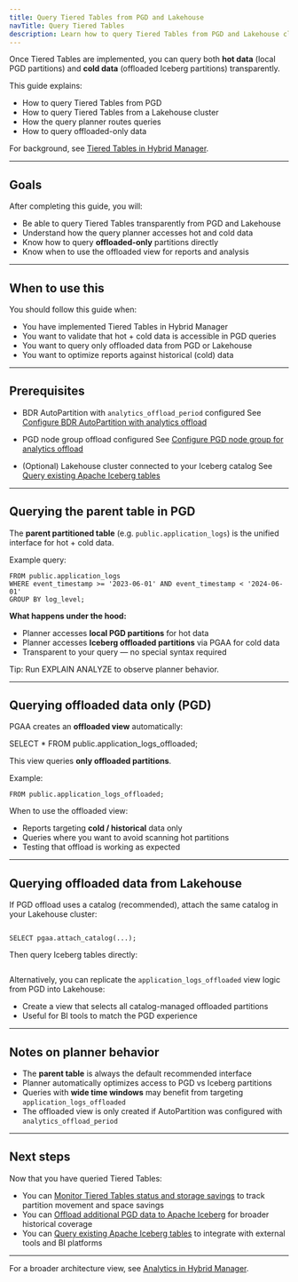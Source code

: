 ```yaml
---
title: Query Tiered Tables from PGD and Lakehouse
navTitle: Query Tiered Tables
description: Learn how to query Tiered Tables from PGD and Lakehouse clusters in Hybrid Manager.
---
```


Once Tiered Tables are implemented, you can query both **hot data** (local PGD partitions) and **cold data** (offloaded Iceberg partitions) transparently.

This guide explains:

- How to query Tiered Tables from PGD
- How to query Tiered Tables from a Lakehouse cluster
- How the query planner routes queries
- How to query offloaded-only data

For background, see [Tiered Tables in Hybrid Manager](../../tiered_tables.mdx).

---

## Goals

After completing this guide, you will:

* Be able to query Tiered Tables transparently from PGD and Lakehouse
* Understand how the query planner accesses hot and cold data
* Know how to query **offloaded-only** partitions directly
* Know when to use the offloaded view for reports and analysis

---

## When to use this

You should follow this guide when:

- You have implemented Tiered Tables in Hybrid Manager
- You want to validate that hot + cold data is accessible in PGD queries
- You want to query only offloaded data from PGD or Lakehouse
- You want to optimize reports against historical (cold) data

---

## Prerequisites

- BDR AutoPartition with `analytics_offload_period` configured
See [Configure BDR AutoPartition with analytics offload](./configure-tiered-autopartition)

- PGD node group offload configured
See [Configure PGD node group for analytics offload](./configure-tiered-offload)

- (Optional) Lakehouse cluster connected to your Iceberg catalog
See [Query existing Apache Iceberg tables](./query-iceberg-existing-tables)

---

## Querying the parent table in PGD

The **parent partitioned table** (e.g. `public.application_logs`) is the unified interface for hot + cold data.

Example query:

```SELECT log_level, COUNT(*)
FROM public.application_logs
WHERE event_timestamp >= '2023-06-01' AND event_timestamp < '2024-06-01'
GROUP BY log_level;
```

**What happens under the hood:**

- Planner accesses **local PGD partitions** for hot data
- Planner accesses **Iceberg offloaded partitions** via PGAA for cold data
- Transparent to your query — no special syntax required

Tip: Run EXPLAIN ANALYZE to observe planner behavior.

---

## Querying offloaded data only (PGD)

PGAA creates an **offloaded view** automatically:

SELECT * FROM public.application_logs_offloaded;

This view queries **only offloaded partitions**.

Example:

```SELECT log_level, COUNT(*)
FROM public.application_logs_offloaded;
```

When to use the offloaded view:

- Reports targeting **cold / historical** data only
- Queries where you want to avoid scanning hot partitions
- Testing that offload is working as expected

---

## Querying offloaded data from Lakehouse

If PGD offload uses a catalog (recommended), attach the same catalog in your Lakehouse cluster:

```SELECT pgaa.add_catalog(...);

SELECT pgaa.attach_catalog(...);
```

Then query Iceberg tables directly:

```SELECT * FROM iot_data.application_logs_part_2023_jan;
```
Alternatively, you can replicate the `application_logs_offloaded` view logic from PGD into Lakehouse:

- Create a view that selects all catalog-managed offloaded partitions
- Useful for BI tools to match the PGD experience

---

## Notes on planner behavior

- The **parent table** is always the default recommended interface
- Planner automatically optimizes access to PGD vs Iceberg partitions
- Queries with **wide time windows** may benefit from targeting `application_logs_offloaded`
- The offloaded view is only created if AutoPartition was configured with `analytics_offload_period`

---

## Next steps

Now that you have queried Tiered Tables:

- You can [Monitor Tiered Tables status and storage savings](./monitor-tiered-tables) to track partition movement and space savings
- You can [Offload additional PGD data to Apache Iceberg](./offload-pgd-to-iceberg) for broader historical coverage
- You can [Query existing Apache Iceberg tables](./query-iceberg-existing-tables) to integrate with external tools and BI platforms

---

For a broader architecture view, see [Analytics in Hybrid Manager](../index.mdx).
